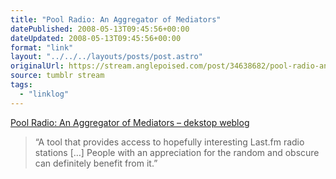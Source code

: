 ```yaml
---
title: "Pool Radio: An Aggregator of Mediators"
datePublished: 2008-05-13T09:45:56+00:00
dateUpdated: 2008-05-13T09:45:56+00:00
format: "link"
layout: "../../../layouts/posts/post.astro"
originalUrl: https://stream.anglepoised.com/post/34638682/pool-radio-an-aggregator-of-mediators-dekstop
source: tumblr stream
tags:
  - "linklog"
---
```


[Pool Radio: An Aggregator of Mediators &#8211; dekstop weblog][1]

> &ldquo;A tool that provides access to hopefully interesting Last.fm radio stations [&hellip;] People with an appreciation for the random and obscure can definitely benefit from it.&rdquo;

[1]: http://dekstop.de/weblog/2008/05/pool_radio/
